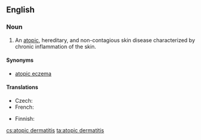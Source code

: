 ==English==
{{wikipedia}}
===Noun===
{{en-noun|sg=[[atopic]] [[dermatitis]]|?}}

# {{pathology}} An [[atopic]], hereditary, and non-contagious skin disease characterized by chronic inflammation of the skin.

====Synonyms====
* [[atopic eczema]]

====Translations====
{{trans-top|skin disease}}
* Czech: {{t+|cs|atopický ekzém|m}}
* French: {{t|fr|dermatite atopique}} {{f}}
{{trans-mid}}
* Finnish: {{t-|fi|atooppinen ekseema}}
{{trans-bottom}}

[[cs:atopic dermatitis]]
[[ta:atopic dermatitis]]